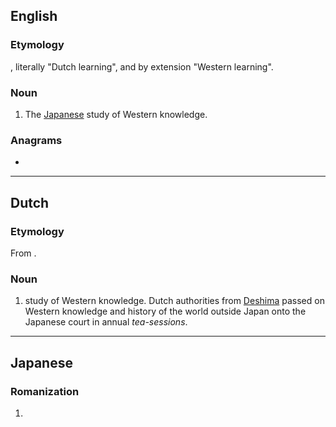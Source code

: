 ==English==
{{wikipedia}}

===Etymology===
{{bor|en|ja|蘭学}}, literally "Dutch learning", and by extension "Western learning".

===Noun===
{{en-noun|-}}

# {{lb|en|historical}} The [[Japanese]] study of Western knowledge.

===Anagrams===
* {{anagrams|en|gaku-ran}}

----

==Dutch==

===Etymology===
From {{der|nl|ja|蘭学|lit=Dutch learning}}.

===Noun===
{{nl-noun||-|-}}

# {{lb|nl|historical}} study of Western knowledge. Dutch authorities from [[w:Deshima|Deshima]] passed on Western knowledge and history of the world outside Japan onto the Japanese court in annual ''tea-sessions''.

----

==Japanese==

===Romanization===
{{ja-romaji}}

# {{ja-romanization of|らんがく}}